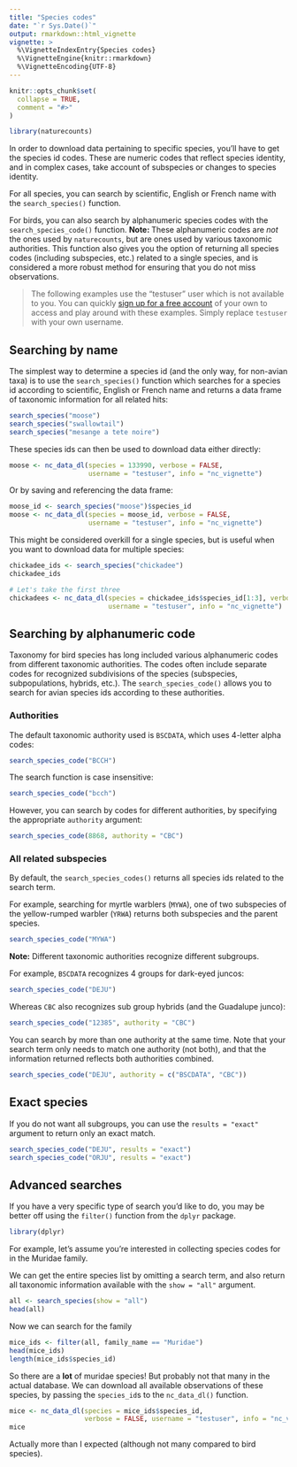 ```yaml
---
title: "Species codes"
date: "`r Sys.Date()`"
output: rmarkdown::html_vignette
vignette: >
  %\VignetteIndexEntry{Species codes}
  %\VignetteEngine{knitr::rmarkdown}
  %\VignetteEncoding{UTF-8}
---
```


```r
knitr::opts_chunk$set(
  collapse = TRUE,
  comment = "#>"
)
```

```r
library(naturecounts)
```

In order to download data pertaining to specific species, you'll have to get the species id codes. These are numeric codes that reflect species identity, and in complex cases, take account of subspecies or changes to species identity.

For all species, you can search by scientific, English or French name with the `search_species()` function. 

For birds, you can also search by alphanumeric species codes with the `search_species_code()` function. **Note: ** These alphanumeric codes are _not_ the ones used by `naturecounts`, but are ones used by various taxonomic authorities. This function also gives you the option of returning all species codes (including subspecies, etc.) related to a single species, and is considered a more robust method for ensuring that you do not miss observations.

> The following examples use the "testuser" user which is not available to you. 
> You can quickly [sign up for a free account](https://naturecounts.ca/nc/default/register.jsp)
> of your own to access and play around with these examples. Simply replace
> `testuser` with your own username.


## Searching by name

The simplest way to determine a species id (and the only way, for non-avian taxa) is to use the `search_species()` function which searches for a species id according to scientific, English or French name and returns a data frame of taxonomic information for all related hits:

```r
search_species("moose")
search_species("swallowtail")
search_species("mesange a tete noire")
```

These species ids can then be used to download data either directly:

```r
moose <- nc_data_dl(species = 133990, verbose = FALSE, 
                    username = "testuser", info = "nc_vignette")
```

Or by saving and referencing the data frame:
```r
moose_id <- search_species("moose")$species_id
moose <- nc_data_dl(species = moose_id, verbose = FALSE, 
                    username = "testuser", info = "nc_vignette")
```

This might be considered overkill for a single species, but is useful when you want to download data for multiple species:

```r
chickadee_ids <- search_species("chickadee")
chickadee_ids

# Let's take the first three
chickadees <- nc_data_dl(species = chickadee_ids$species_id[1:3], verbose = FALSE, 
                         username = "testuser", info = "nc_vignette")
```

## Searching by alphanumeric code

Taxonomy for bird species has long included various alphanumeric codes from different taxonomic authorities. The codes often include separate codes for recognized subdivisions of the species (subspecies, subpopulations, hybrids, etc.). The `search_species_code()` allows you to search for avian species ids according to these authorities.

### Authorities

The default taxonomic authority used is `BSCDATA`, which uses 4-letter alpha codes:
```r
search_species_code("BCCH")
```

The search function is case insensitive:
```r
search_species_code("bcch")
```

However, you can search by codes for different authorities, by specifying the appropriate `authority` argument:
```r
search_species_code(8868, authority = "CBC")
```


### All related subspecies

By default, the `search_species_codes()` returns all species ids related to the search term. 

For example, searching for myrtle warblers (`MYWA`), one of two subspecies of the yellow-rumped warbler (`YRWA`) returns both subspecies and the parent species.

```r
search_species_code("MYWA")
```

**Note:** Different taxonomic authorities recognize different subgroups.

For example, `BSCDATA` recognizes 4 groups for dark-eyed juncos:
```r
search_species_code("DEJU")
```

Whereas `CBC` also recognizes sub group hybrids (and the Guadalupe junco):
```r
search_species_code("12385", authority = "CBC")
```

You can search by more than one authority at the same time. Note that your search term only needs to match one authority (not both), and that the information returned reflects both authorities combined.

```r
search_species_code("DEJU", authority = c("BSCDATA", "CBC"))
```


## Exact species

If you do not want all subgroups, you can use the `results = "exact"` argument to return only an exact match.

```r
search_species_code("DEJU", results = "exact")
search_species_code("ORJU", results = "exact")
```

## Advanced searches

If you have a very specific type of search you'd like to do, you may be better off using the `filter()` function from the `dplyr` package.

```r
library(dplyr)
```

For example, let's assume you're interested in collecting species codes for in the Muridae family.

We can get the entire species list by omitting a search term, and also return all taxonomic information available with the `show = "all"` argument.

```r
all <- search_species(show = "all")
head(all)
```

Now we can search for the family
```r
mice_ids <- filter(all, family_name == "Muridae")
head(mice_ids)
length(mice_ids$species_id)
```

So there are a **lot** of muridae species! But probably not that many in the actual database. We can download all available observations of these species, by passing the `species_id`s to the `nc_data_dl()` function.

```r
mice <- nc_data_dl(species = mice_ids$species_id, 
                   verbose = FALSE, username = "testuser", info = "nc_vignette")
mice
```

Actually more than I expected (although not many compared to bird species).

